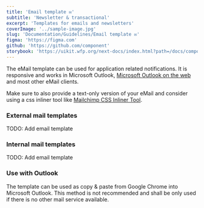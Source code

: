 ```yaml
---
title: 'Email template ✉️'
subtitle: 'Newsletter & transactional'
excerpt: 'Templates for emails and newsletters'
coverImage: '../sample-image.jpg'
slug: 'Documentation/Guidelines/Email template ✉️'
figma: 'https://figma.com'
github: 'https://github.com/component'
storybook: 'https://uikit.wfp.org/next-docs/index.html?path=/docs/components-button--button-regular'
---
```


The eMail template can be used for application related notifications. It is responsive and works in Microsoft Outlook, [Microsoft Outlook on the web](https://outlook.office365.com/owa/?realm=wfp.org&exsvurl=1&ll-cc=1031&modurl=0) and most other eMail clients.

Make sure to also provide a text-only version of your eMail and consider using a css inliner tool like [ Mailchimp CSS Inliner Tool](https://templates.mailchimp.com/resources/inline-css).

### External mail templates

TODO: Add email template

### Internal mail templates

TODO: Add email template

### Use with Outlook

The template can be used as copy & paste from Google Chrome into Microsoft
Outlook. This method is not recommended and shall be only used if there is no
other mail service available.
